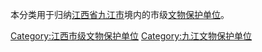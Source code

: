 本分类用于归纳[[江西省|江西省]][[九江市|九江市]]境内的市级[[文物保护单位|文物保护单位]]。

[[Category:江西市级文物保护单位|Category:江西市级文物保护单位]]
[[Category:九江文物保护单位|Category:九江文物保护单位]]